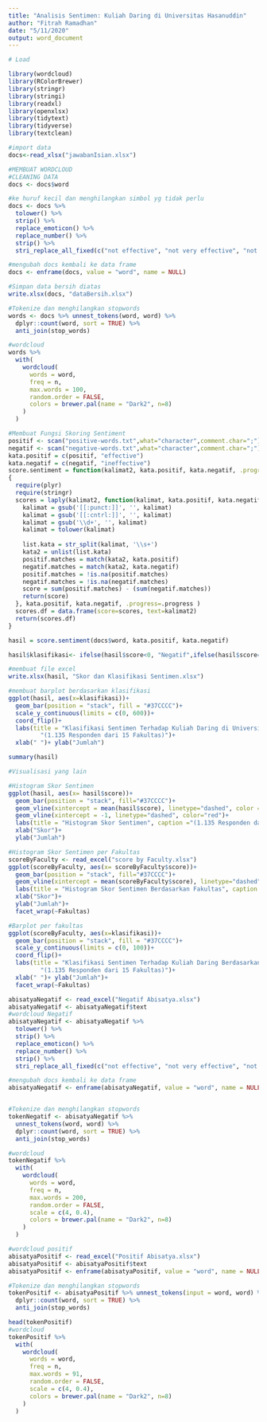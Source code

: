 ---
title: "Analisis Sentimen: Kuliah Daring di Universitas Hasanuddin"
author: "Fitrah Ramadhan"
date: "5/11/2020"
output: word_document
---

```{r setup, include=FALSE}
# Load

library(wordcloud)
library(RColorBrewer)
library(stringr)
library(stringi)
library(readxl)
library(openxlsx)
library(tidytext)
library(tidyverse)
library(textclean)
```

```{r, echo=TRUE}
#import data
docs<-read_xlsx("jawabanIsian.xlsx")

#MEMBUAT WORDCLOUD
#CLEANING DATA
docs <- docs$word

#ke huruf kecil dan menghilangkan simbol yg tidak perlu
docs <- docs %>% 
  tolower() %>%
  strip() %>% 
  replace_emoticon() %>% 
  replace_number() %>% 
  strip() %>% 
  stri_replace_all_fixed(c("not effective", "not very effective", "not yet effective", "not too effective", "not be effective","not fully effective", "does not seem effective","yet very effective", "not so effective","do not run effectively", "has not been effective"), "ineffective", vectorize_all = FALSE)

#mengubah docs kembali ke data frame
docs <- enframe(docs, value = "word", name = NULL)

#Simpan data bersih diatas
write.xlsx(docs, "dataBersih.xlsx")

#Tokenize dan menghilangkan stopwords
words <- docs %>% unnest_tokens(word, word) %>%
  dplyr::count(word, sort = TRUE) %>% 
  anti_join(stop_words)

#wordcloud
words %>% 
  with(
    wordcloud(
      words = word,
      freq = n,
      max.words = 100,
      random.order = FALSE,
      colors = brewer.pal(name = "Dark2", n=8)
    )
  )
```

```{r}
#Membuat Fungsi Skoring Sentiment
positif <- scan("positive-words.txt",what="character",comment.char=";")
negatif <- scan("negative-words.txt",what="character",comment.char=";")
kata.positif = c(positif, "effective")
kata.negatif = c(negatif, "ineffective")
score.sentiment = function(kalimat2, kata.positif, kata.negatif, .progress='none')
{
  require(plyr)
  require(stringr)
  scores = laply(kalimat2, function(kalimat, kata.positif, kata.negatif) {
    kalimat = gsub('[[:punct:]]', '', kalimat)
    kalimat = gsub('[[:cntrl:]]', '', kalimat)
    kalimat = gsub('\\d+', '', kalimat)
    kalimat = tolower(kalimat)
    
    list.kata = str_split(kalimat, '\\s+')
    kata2 = unlist(list.kata)
    positif.matches = match(kata2, kata.positif)
    negatif.matches = match(kata2, kata.negatif)
    positif.matches = !is.na(positif.matches)
    negatif.matches = !is.na(negatif.matches)
    score = sum(positif.matches) - (sum(negatif.matches))
    return(score)
  }, kata.positif, kata.negatif, .progress=.progress )
  scores.df = data.frame(score=scores, text=kalimat2)
  return(scores.df)
}
```
```{r}

hasil = score.sentiment(docs$word, kata.positif, kata.negatif)

hasil$klasifikasi<- ifelse(hasil$score<0, "Negatif",ifelse(hasil$score==0,"Netral","Positif"))

#membuat file excel 
write.xlsx(hasil, "Skor dan Klasifikasi Sentimen.xlsx")
```


```{r}
#membuat barplot berdasarkan klasifikasi
ggplot(hasil, aes(x=klasifikasi))+
  geom_bar(position = "stack", fill = "#37CCCC")+
  scale_y_continuous(limits = c(0, 600))+
  coord_flip()+
  labs(title = "Klasifikasi Sentimen Terhadap Kuliah Daring di Universitas Hasanuddin", caption = 
         "(1.135 Responden dari 15 Fakultas)")+
  xlab(" ")+ ylab("Jumlah")

summary(hasil)
```

```{r}
#Visualisasi yang lain

#Histogram Skor Sentimen
ggplot(hasil, aes(x= hasil$score))+
  geom_bar(position = "stack", fill="#37CCCC")+
  geom_vline(xintercept = mean(hasil$score), linetype="dashed", color = "darkgreen")+
  geom_vline(xintercept = -1, linetype="dashed", color="red")+
  labs(title = "Histogram Skor Sentimen", caption ="(1.135 Responden dari 15 Fakultas)", subtitle = "mean = -0.1885 dan mode = -1")+
  xlab("Skor")+
  ylab("Jumlah")

#Histogram Skor Sentimen per Fakultas
scoreByFaculty <- read_excel("score by Faculty.xlsx")
ggplot(scoreByFaculty, aes(x= scoreByFaculty$score))+
  geom_bar(position = "stack", fill="#37CCCC")+
  geom_vline(xintercept = mean(scoreByFaculty$score), linetype="dashed", color = "darkgreen")+
  labs(title = "Histogram Skor Sentimen Berdasarkan Fakultas", caption ="(1.135 Responden dari 15 Fakultas)")+
  xlab("Skor")+
  ylab("Jumlah")+
  facet_wrap(~Fakultas)

#Barplot per fakultas
ggplot(scoreByFaculty, aes(x=klasifikasi))+
  geom_bar(position = "stack", fill = "#37CCCC")+
  scale_y_continuous(limits = c(0, 100))+
  coord_flip()+
  labs(title = "Klasifikasi Sentimen Terhadap Kuliah Daring Berdasarkan Fakultas", caption = 
         "(1.135 Responden dari 15 Fakultas)")+
  xlab(" ")+ ylab("Jumlah")+
  facet_wrap(~Fakultas)
```


```{r}

abisatyaNegatif <- read_excel("Negatif Abisatya.xlsx")
abisatyaNegatif <- abisatyaNegatif$text
#wordcloud Negatif
abisatyaNegatif <- abisatyaNegatif %>% 
  tolower() %>%
  strip() %>% 
  replace_emoticon() %>% 
  replace_number() %>% 
  strip() %>% 
  stri_replace_all_fixed(c("not effective", "not very effective", "not yet effective", "not too effective", "not be effective","not fully effective", "does not seem effective","yet very effective", "not so effective","do not run effectively", "has not been effective"), "ineffective", vectorize_all = FALSE)

#mengubah docs kembali ke data frame
abisatyaNegatif <- enframe(abisatyaNegatif, value = "word", name = NULL)


#Tokenize dan menghilangkan stopwords
tokenNegatif <- abisatyaNegatif %>% 
  unnest_tokens(word, word) %>%
  dplyr::count(word, sort = TRUE) %>% 
  anti_join(stop_words)

#wordcloud
tokenNegatif %>% 
  with(
    wordcloud(
      words = word,
      freq = n,
      max.words = 200,
      random.order = FALSE,
      scale = c(4, 0.4),
      colors = brewer.pal(name = "Dark2", n=8)
    )
  )
```

```{r}
#wordcloud positif
abisatyaPositif <- read_excel("Positif Abisatya.xlsx")
abisatyaPositif <- abisatyaPositif$text
abisatyaPositif <- enframe(abisatyaPositif, value = "word", name = NULL)

#Tokenize dan menghilangkan stopwords
tokenPositif <- abisatyaPositif %>% unnest_tokens(input = word, word) %>%
  dplyr::count(word, sort = TRUE) %>% 
  anti_join(stop_words)

head(tokenPositif)
#wordcloud
tokenPositif %>% 
  with(
    wordcloud(
      words = word,
      freq = n,
      max.words = 91,
      random.order = FALSE,
      scale = c(4, 0.4),
      colors = brewer.pal(name = "Dark2", n=8)
    )
  )
```


